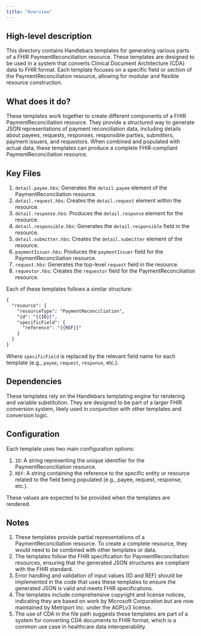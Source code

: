 ```yaml
---
title: "Overview"
---
```


## High-level description
This directory contains Handlebars templates for generating various parts of a FHIR PaymentReconciliation resource. These templates are designed to be used in a system that converts Clinical Document Architecture (CDA) data to FHIR format. Each template focuses on a specific field or section of the PaymentReconciliation resource, allowing for modular and flexible resource construction.

## What does it do?
These templates work together to create different components of a FHIR PaymentReconciliation resource. They provide a structured way to generate JSON representations of payment reconciliation data, including details about payees, requests, responses, responsible parties, submitters, payment issuers, and requestors. When combined and populated with actual data, these templates can produce a complete FHIR-compliant PaymentReconciliation resource.

## Key Files
1. `detail.payee.hbs`: Generates the `detail.payee` element of the PaymentReconciliation resource.
2. `detail.request.hbs`: Creates the `detail.request` element within the resource.
3. `detail.response.hbs`: Produces the `detail.response` element for the resource.
4. `detail.responsible.hbs`: Generates the `detail.responsible` field in the resource.
5. `detail.submitter.hbs`: Creates the `detail.submitter` element of the resource.
6. `paymentIssuer.hbs`: Produces the `paymentIssuer` field for the PaymentReconciliation resource.
7. `request.hbs`: Generates the top-level `request` field in the resource.
8. `requestor.hbs`: Creates the `requestor` field for the PaymentReconciliation resource.

Each of these templates follows a similar structure:

```handlebars
{
  "resource": {
    "resourceType": "PaymentReconciliation",
    "id": "{{ID}}",
    "specificField": {
      "reference": "{{REF}}"
    }
  }
}
```

Where `specificField` is replaced by the relevant field name for each template (e.g., `payee`, `request`, `response`, etc.).

## Dependencies
These templates rely on the Handlebars templating engine for rendering and variable substitution. They are designed to be part of a larger FHIR conversion system, likely used in conjunction with other templates and conversion logic.

## Configuration
Each template uses two main configuration options:
1. `ID`: A string representing the unique identifier for the PaymentReconciliation resource.
2. `REF`: A string containing the reference to the specific entity or resource related to the field being populated (e.g., payee, request, response, etc.).

These values are expected to be provided when the templates are rendered.

## Notes
1. These templates provide partial representations of a PaymentReconciliation resource. To create a complete resource, they would need to be combined with other templates or data.
2. The templates follow the FHIR specification for PaymentReconciliation resources, ensuring that the generated JSON structures are compliant with the FHIR standard.
3. Error handling and validation of input values (ID and REF) should be implemented in the code that uses these templates to ensure the generated JSON is valid and meets FHIR specifications.
4. The templates include comprehensive copyright and license notices, indicating they are based on work by Microsoft Corporation but are now maintained by Metriport Inc. under the AGPLv3 license.
5. The use of CDA in the file path suggests these templates are part of a system for converting CDA documents to FHIR format, which is a common use case in healthcare data interoperability.